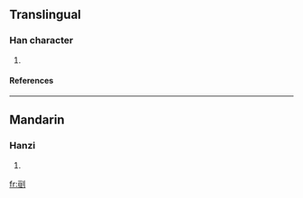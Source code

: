 ==Translingual==
===Han character===
{{Han char|rn=18|rad=刀|as=06|sn=8|four=|canj=一一中弓 (MMLN), X一一中弓 (XMMLN)}}
# {{defn|Han|sort=刀06}}
====References====
{{Han ref|kx=0138.350|dkj=01949|dj=0314.120|hdz=10333.010|uh=522F|ud=21039}}
----
==Mandarin==
===Hanzi===
{{cmn-hanzi|pin=[[gēn]] (gen1)|wg=ken<sup>1</sup>}}
# {{defn|Mandarin}}




[[fr:刯]]